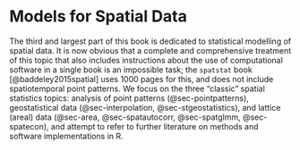 # Models for Spatial Data {#sec-part3}

The third and largest part of this book is dedicated to statistical
modelling of spatial data. It is now obvious that a complete
and comprehensive treatment of this topic that also includes
instructions about the use of computational software in a single book
is an impossible task; the `spatstat` book [@baddeley2015spatial]
uses 1000 pages for this, and does not include spatiotemporal point
patterns.  We focus on the three "classic" spatial statistics topics:
analysis of point patterns (@sec-pointpatterns), geostatistical data
(@sec-interpolation, @sec-stgeostatistics), and lattice (areal)
data (@sec-area, @sec-spatautocorr, @sec-spatglmm, @sec-spatecon),
and attempt to refer to further literature on methods and software
implementations in R.

